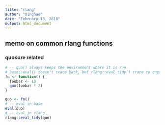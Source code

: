 ```yaml
---
title: "rlang"
author: "Xinghao"
date: "February 13, 2018"
output: html_document
---
```


## memo on common rlang functions

### quosure related

```r
# -- quo() always keeps the environment where it is run
# base::eval() doesn't trace back, but rlang::eval_tidy() trace to quosure's environment
fn <- function() {
  foobar <- 10
  quo(foobar * 2)
}

quo <- fn()
# -- eval in base
eval(quo)
# -- eval in rlang
rlang::eval_tidy(quo)

```





